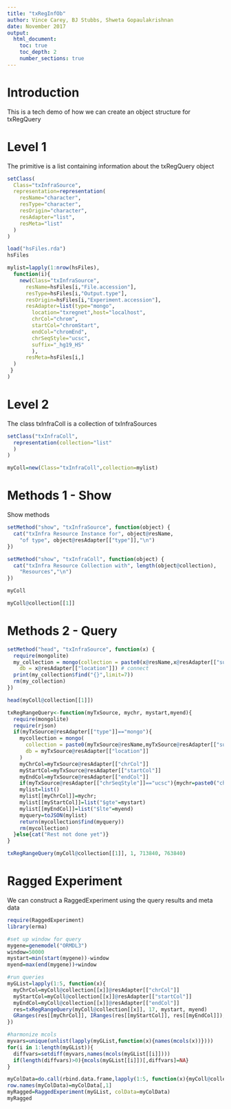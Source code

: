 ```yaml
---
title: "txRegInfOb"
author: Vince Carey, BJ Stubbs, Shweta Gopaulakrishnan
date: November 2017
output:
  html_document:
    toc: true
    toc_depth: 2
    number_sections: true
---
```


# Introduction

This is a tech demo of how we can create an object structure for txRegQuery

# Level 1

The primitive is a list containing information about the txRegQuery object

```r
setClass(
  Class="txInfraSource",
  representation=representation(
    resName="character",
    resType="character",
    resOrigin="character",
    resAdapter="list",
    resMeta="list"
  )
)

load("hsFiles.rda")
hsFiles

mylist=lapply(1:nrow(hsFiles),
  function(i){
    new(Class="txInfraSource",
      resName=hsFiles[i,"File.accession"],
      resType=hsFiles[i,"Output.type"],
      resOrigin=hsFiles[i,"Experiment.accession"],
      resAdapter=list(type="mongo",
        location="txregnet",host="localhost",
        chrCol="chrom",
        startCol="chromStart",
        endCol="chromEnd",
        chrSeqStyle="ucsc",
        suffix="_hg19_HS"
        ),
      resMeta=hsFiles[i,]
  )
 }
)

```

# Level 2

The class txInfraColl is a collection of txInfraSources

```r
setClass("txInfraColl",
  representation(collection="list"
  )
)

myColl=new(Class="txInfraColl",collection=mylist)
```

# Methods 1 - Show

Show methods

```r
setMethod("show", "txInfraSource", function(object) {
  cat("txInfra Resource Instance for", object@resName,
    "of type", object@resAdapter[["type"]],"\n")
})

setMethod("show", "txInfraColl", function(object) {
  cat("txInfra Resource Collection with", length(object@collection),
    "Resources","\n")
})

myColl

myColl@collection[[1]]
```

# Methods 2 - Query

```r

setMethod("head", "txInfraSource", function(x) {
  require(mongolite)
  my_collection = mongo(collection = paste0(x@resName,x@resAdapter[["suffix"]]),
    db = x@resAdapter[["location"]]) # connect
  print(my_collection$find("{}",limit=7))
  rm(my_collection)
})

head(myColl@collection[[1]])

txRegRangeQuery<-function(myTxSource, mychr, mystart,myend){
  require(mongolite)
  require(rjson)
  if(myTxSource@resAdapter[["type"]]=="mongo"){
    mycollection = mongo(
      collection = paste0(myTxSource@resName,myTxSource@resAdapter[["suffix"]]),
      db = myTxSource@resAdapter[["location"]]
    )
    myChrCol=myTxSource@resAdapter[["chrCol"]]
    myStartCol=myTxSource@resAdapter[["startCol"]]
    myEndCol=myTxSource@resAdapter[["endCol"]]
    if(myTxSource@resAdapter[["chrSeqStyle"]]=="ucsc"){mychr=paste0("chr",mychr)}
    mylist=list()
    mylist[[myChrCol]]=mychr;
    mylist[[myStartCol]]=list("$gte"=mystart)
    mylist[[myEndCol]]=list("$lte"=myend)
    myquery=toJSON(mylist)
    return(mycollection$find(myquery))
    rm(mycollection)
  }else{cat("Rest not done yet")}
}

txRegRangeQuery(myColl@collection[[1]], 1, 713840, 763840)
```


# Ragged Experiment

We can construct a RaggedExperiment using the query results and meta data

```r
require(RaggedExperiment)
library(erma)

#set up window for query
mygene=genemodel("ORMDL3")
window=50000
mystart=min(start(mygene))-window
myend=max(end(mygene))+window

#run queries
myGList=lapply(1:5, function(x){
  myChrCol=myColl@collection[[x]]@resAdapter[["chrCol"]]
  myStartCol=myColl@collection[[x]]@resAdapter[["startCol"]]
  myEndCol=myColl@collection[[x]]@resAdapter[["endCol"]]
  res=txRegRangeQuery(myColl@collection[[x]], 17, mystart, myend)
  GRanges(res[[myChrCol]], IRanges(res[[myStartCol]], res[[myEndCol]]), mcols=res)
})

#harmonize mcols
myvars=unique(unlist(lapply(myGList,function(x){names(mcols(x))})))
for(i in 1:length(myGList)){
  diffvars=setdiff(myvars,names(mcols(myGList[[i]])))
  if(length(diffvars)>0){mcols(myGList[[i]])[,diffvars]=NA}
}

myColData=do.call(rbind.data.frame,lapply(1:5, function(x){myColl@collection[[x]]@resMeta}))
row.names(myColData)=myColData[,1]
myRagged=RaggedExperiment(myGList, colData=myColData)
myRagged

```
